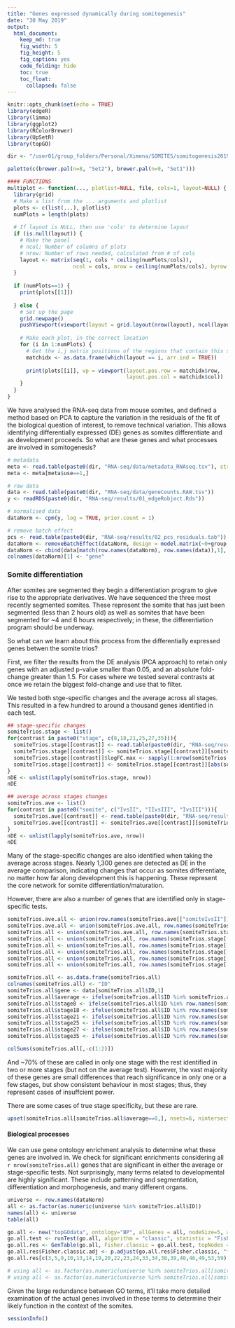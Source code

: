 ```yaml
---
title: "Genes expressed dynamically during somitogenesis"
date: "30 May 2019"
output:
  html_document:
    keep_md: true
    fig_width: 5
    fig_height: 5
    fig_caption: yes
    code_folding: hide
    toc: true
    toc_float: 
      collapsed: false
---
```


```r
knitr::opts_chunk$set(echo = TRUE)
library(edgeR)
library(limma)
library(ggplot2)
library(RColorBrewer)
library(UpSetR)
library(topGO)

dir <- "/user01/group_folders/Personal/Ximena/SOMITES/somitogenesis2019/"

palette(c(brewer.pal(n=8, "Set2"), brewer.pal(n=9, "Set1")))

#### FUNCTIONS
multiplot <- function(..., plotlist=NULL, file, cols=1, layout=NULL) {
  library(grid)
  # Make a list from the ... arguments and plotlist
  plots <- c(list(...), plotlist)
  numPlots = length(plots)
  
  # If layout is NULL, then use 'cols' to determine layout
  if (is.null(layout)) {
    # Make the panel
    # ncol: Number of columns of plots
    # nrow: Number of rows needed, calculated from # of cols
    layout <- matrix(seq(1, cols * ceiling(numPlots/cols)),
                     ncol = cols, nrow = ceiling(numPlots/cols), byrow = TRUE)
  }
  
  if (numPlots==1) {
    print(plots[[1]])
    
  } else {
    # Set up the page
    grid.newpage()
    pushViewport(viewport(layout = grid.layout(nrow(layout), ncol(layout))))
    
    # Make each plot, in the correct location
    for (i in 1:numPlots) {
      # Get the i,j matrix positions of the regions that contain this subplot
      matchidx <- as.data.frame(which(layout == i, arr.ind = TRUE))
      
      print(plots[[i]], vp = viewport(layout.pos.row = matchidx$row,
                                      layout.pos.col = matchidx$col))
    }
  }
}
```

We have analysed the RNA-seq data from mouse somites, and defined a method based on PCA to capture the variation in the residuals of the fit of the biological question of interest, to remove technical variation. This allows identifying differentially expressed (DE) genes as somites differentiate and as development proceeds. So what are these genes and what processes are involved in somitogenesis?

```r
# metadata
meta <- read.table(paste0(dir, "RNA-seq/data/metadata_RNAseq.tsv"), stringsAsFactors = FALSE, header = TRUE)
meta <- meta[meta$use==1,]

# raw data
data <- read.table(paste0(dir, "RNA-seq/data/geneCounts.RAW.tsv"))
y <- readRDS(paste0(dir, "RNA-seq/results/01_edgeRobject.Rds"))

# normalised data
dataNorm <- cpm(y, log = TRUE, prior.count = 1)

# remove batch effect
pcs <- read.table(paste0(dir, "RNA-seq/results/02_pcs_residuals.tab"))
dataNorm <- removeBatchEffect(dataNorm, design = model.matrix(~0+group, meta), covariates = pcs[,1:14])
dataNorm <- cbind(data[match(row.names(dataNorm), row.names(data)),1], as.data.frame(dataNorm))
colnames(dataNorm)[1] <- "gene"
```

### Somite differentiation

After somites are segmented they begin a differentiation program to give rise to the appropriate derivatives. We have sequenced the three most recently segmented somites. These represent the somite that has just been segmented (less than 2 hours old) as well as somites that have been segmented for ~4 and 6 hours respectively; in these, the differentiation program should be underway.

So what can we learn about this process from the differentially expressed genes betwen the somite trios?

First, we filter the results from the DE analysis (PCA approach) to retain only genes with an adjusted p-value smaller than 0.05, and an absolute fold-change greater than 1.5. For cases where we tested several contrasts at once we retain the biggest fold-change and use that to filter.

We tested both stge-specific changes and the average across all stages. This resulted in a few hundred to around a thousand genes identified in each test.

```r
## stage-specific changes
somiteTrios.stage <- list()
for(contrast in paste0("stage", c(8,18,21,25,27,35))){
  somiteTrios.stage[[contrast]] <- read.table(paste0(dir, "RNA-seq/results/03.3_DEresults_somiteTrios_", contrast, "_pca.tsv"), stringsAsFactors = FALSE)
  somiteTrios.stage[[contrast]] <- somiteTrios.stage[[contrast]][somiteTrios.stage[[contrast]]$FDR < 0.05,]
  somiteTrios.stage[[contrast]]$logFC.max <- sapply(1:nrow(somiteTrios.stage[[contrast]]), function(x) somiteTrios.stage[[contrast]][x,which.max(abs(somiteTrios.stage[[contrast]][x,2:4]))+1])
  somiteTrios.stage[[contrast]] <- somiteTrios.stage[[contrast]][abs(somiteTrios.stage[[contrast]]$logFC.max) > log2(1.5),]
}
nDE <- unlist(lapply(somiteTrios.stage, nrow))
nDE

## average across stages changes
somiteTrios.ave <- list()
for(contrast in paste0("somite", c("IvsII", "IIvsIII", "IvsIII"))){
  somiteTrios.ave[[contrast]] <- read.table(paste0(dir, "RNA-seq/results/03.3_DEresults_somiteTrios_", contrast, "_pca.tsv"), stringsAsFactors = FALSE)
  somiteTrios.ave[[contrast]] <- somiteTrios.ave[[contrast]][somiteTrios.ave[[contrast]]$FDR < 0.05 & abs(somiteTrios.ave[[contrast]]$logFC) > log2(1.5),]
}
nDE <- unlist(lapply(somiteTrios.ave, nrow))
nDE
```

Many of the stage-specific changes are also identified when taking the average across stages. Nearly 1,300 genes are detected as DE in the average comparison, indicating changes that occur as somites differentiate, no matter how far along development this is happening. These represent the core network for somite differentiation/maturation.

However, there are also a number of genes that are identified only in stage-specific tests.

```r
somiteTrios.ave.all <- union(row.names(somiteTrios.ave[["somiteIvsII"]]), row.names(somiteTrios.ave[["somiteIIvsIII"]]))
somiteTrios.ave.all <- union(somiteTrios.ave.all, row.names(somiteTrios.ave[["somiteIvsIII"]]))
somiteTrios.all <- union(somiteTrios.ave.all, row.names(somiteTrios.stage[["stage8"]]))
somiteTrios.all <- union(somiteTrios.all, row.names(somiteTrios.stage[["stage18"]]))
somiteTrios.all <- union(somiteTrios.all, row.names(somiteTrios.stage[["stage21"]]))
somiteTrios.all <- union(somiteTrios.all, row.names(somiteTrios.stage[["stage25"]]))
somiteTrios.all <- union(somiteTrios.all, row.names(somiteTrios.stage[["stage27"]]))
somiteTrios.all <- union(somiteTrios.all, row.names(somiteTrios.stage[["stage35"]]))

somiteTrios.all <- as.data.frame(somiteTrios.all)
colnames(somiteTrios.all) <- "ID"
somiteTrios.all$gene <- data[somiteTrios.all$ID,1]
somiteTrios.all$average <- ifelse(somiteTrios.all$ID %in% somiteTrios.ave.all, 1, 0)
somiteTrios.all$stage8 <- ifelse(somiteTrios.all$ID %in% row.names(somiteTrios.stage[["stage8"]]) & somiteTrios.all$average == 0, 1, 0)
somiteTrios.all$stage18 <- ifelse(somiteTrios.all$ID %in% row.names(somiteTrios.stage[["stage18"]]) & somiteTrios.all$average == 0, 1, 0)
somiteTrios.all$stage21 <- ifelse(somiteTrios.all$ID %in% row.names(somiteTrios.stage[["stage21"]]) & somiteTrios.all$average == 0, 1, 0)
somiteTrios.all$stage25 <- ifelse(somiteTrios.all$ID %in% row.names(somiteTrios.stage[["stage25"]]) & somiteTrios.all$average == 0, 1, 0)
somiteTrios.all$stage27 <- ifelse(somiteTrios.all$ID %in% row.names(somiteTrios.stage[["stage27"]]) & somiteTrios.all$average == 0, 1, 0)
somiteTrios.all$stage35 <- ifelse(somiteTrios.all$ID %in% row.names(somiteTrios.stage[["stage35"]]) & somiteTrios.all$average == 0, 1, 0)

colSums(somiteTrios.all[,-c(1:2)])
```

And ~70% of these are called in only one stage with the rest identified in two or more stages (but not on the average test). However, the vast majority of these genes are small differences that reach significance in only one or a few stages, but show consistent behaviour in most stages; thus, they represent cases of insuffcient power. 

There are some cases of true stage specificity, but these are rare.

```r
upset(somiteTrios.all[somiteTrios.all$average==0,], nsets=6, nintersects = 100, sets.x.label = "number DE genes per stage")
```

#### Biological processes

We can use gene ontology enrichment analysis to determine what these genes are involved in. We check for significant enrichments considering all `r nrow(somiteTrios.all)` genes that are significant in either the average or stage-specific tests. Not surprisingly, many terms related to developmental are highly significant. These include patterning and segmentation, differentiation and morphogenesis, and many different organs. 

```r
universe <- row.names(dataNorm)
all <- as.factor(as.numeric(universe %in% somiteTrios.all$ID))
names(all) <- universe
table(all)

go.all <- new("topGOdata", ontology="BP", allGenes = all, nodeSize=5, annot=annFUN.org, mapping="org.Mm.eg.db", ID = "ensembl")
go.all.test <- runTest(go.all, algorithm = "classic", statistic = "Fisher" )
go.all.res <- GenTable(go.all, Fisher.classic = go.all.test, topNodes = length(score(go.all.test)), numChar=60)
go.all.res$Fisher.classic.adj <- p.adjust(go.all.res$Fisher.classic, "fdr")
go.all.res[c(3,5,9,10,13,14,19,20,22,23,24,33,34,38,39,40,46,49,53,59),]

# using all <- as.factor(as.numeric(universe %in% somiteTrios.all[somiteTrios.all$average==1,]$ID)) instead, gives similar terms, but more more specialised terms and more related to somitogenes (although other organs are still there)
# using all <- as.factor(as.numeric(universe %in% somiteTrios.all[somiteTrios.all$average==0,]$ID)) instead, gives much more general terms, a lot of nervous-system terms and those related to somitogenesis are much rarer and less significant
```

Given the large redundance between GO terms, it'll take more detailed examination of the actual genes involved in these terms to determine their likely function in the context of the somites.


















```r
sessionInfo()
```


